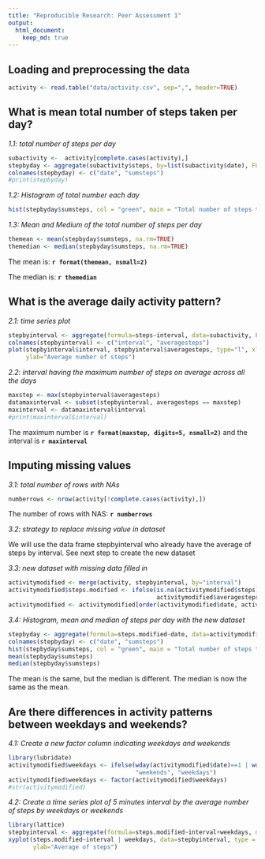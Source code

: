 ```yaml
---
title: "Reproducible Research: Peer Assessment 1"
output: 
  html_document:
    keep_md: true
---
```



## Loading and preprocessing the data


```r
activity <- read.table("data/activity.csv", sep=",", header=TRUE)
```


## What is mean total number of steps taken per day?


*1.1: total number of steps per day*
```r
subactivity <-  activity[complete.cases(activity),]
stepbyday <- aggregate(subactivity$steps, by=list(subactivity$date), FUN=sum)
colnames(stepbyday) <- c("date", "sumsteps")
#print(stepbyday)
```


*1.2: Histogram of total number each day*
```r
hist(stepbyday$sumsteps, col = "green", main = "Total number of steps taken each day", xlab="Number of steps", breaks=20)
```


*1.3: Mean and Medium of the total number of steps per day*
```r
themean <- mean(stepbyday$sumsteps, na.rm=TRUE)
themedian <- median(stepbyday$sumsteps, na.rm=TRUE)
```

The mean is: **`r format(themean, nsmall=2)`**

The median is: **`r themedian`**



## What is the average daily activity pattern?


*2.1: time series plot*
```r
stepbyinterval <- aggregate(formula=steps~interval, data=subactivity, FUN=mean)
colnames(stepbyinterval) <- c("interval", "averagesteps")
plot(stepbyinterval$interval, stepbyinterval$averagesteps, type="l", xlab="Interval", 
     ylab="Average number of steps") 
```


*2.2: interval having the maximum number of steps on average across all the days*
```r
maxstep <- max(stepbyinterval$averagesteps)
datamaxinterval <- subset(stepbyinterval, averagesteps == maxstep)
maxinterval <- datamaxinterval$interval
#print(maxinterval$interval)
```

The maximum number is **`r format(maxstep, digits=5, nsmall=2)`** and the interval is **`r maxinterval`**

## Imputing missing values


*3.1: total number of rows with NAs*
```r
numberrows <- nrow(activity[!complete.cases(activity),])
```

The number of rows with NAS: **`r numberrows`**

*3.2: strategy to replace missing value in dataset*

We will use the data frame stepbyinterval who already have the average of steps by interval. 
See next step to create the new dataset


*3.3: new dataset with missing data filled in*
```r
activitymodified <- merge(activity, stepbyinterval, by="interval")
activitymodified$steps.modified <- ifelse(is.na(activitymodified$steps), 
                                          activitymodified$averagesteps, activitymodified$steps)
activitymodified <- activitymodified[order(activitymodified$date, activitymodified$interval),]
```


*3.4: Histogram, mean and median of steps per day with the new dataset*
```r
stepbyday <- aggregate(formula=steps.modified~date, data=activitymodified, FUN=sum)
colnames(stepbyday) <- c("date", "sumsteps")
hist(stepbyday$sumsteps, col = "green", main = "Total number of steps taken each day", xlab="Number of steps", breaks=20)
mean(stepbyday$sumsteps)
median(stepbyday$sumsteps)
```

The mean is the same, but the median is different. The median is now the same as the mean.



## Are there differences in activity patterns between weekdays and weekends?


*4.1: Create a new factor column indicating weekdays and weekends*
```r
library(lubridate)
activitymodified$weekdays <- ifelse(wday(activitymodified$date)==1 | wday(activitymodified$date) == 7,
                                    "weekends", "weekdays")
activitymodified$weekdays <- factor(activitymodified$weekdays)
#str(activitymodified)
```


*4.2: Create a time series plot of 5 minutes interval by the average number of steps by weekdays or weekends*
```r
library(lattice)
stepbyinterval <- aggregate(formula=steps.modified~interval+weekdays, data=activitymodified, FUN=mean)
xyplot(steps.modified~interval | weekdays, data=stepbyinterval, type = "l", layout = c(1,2),
       ylab="Average of steps")
```

